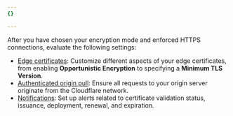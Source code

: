 ```yaml
---
{}

---
```


After you have chosen your encryption mode and enforced HTTPS connections, evaluate the following settings:

* [Edge certificates](/ssl/edge-certificates/additional-options/): Customize different aspects of your edge certificates, from enabling **Opportunistic Encryption** to specifying a **Minimum TLS Version**.
* [Authenticated origin pull](/ssl/origin-configuration/authenticated-origin-pull/): Ensure all requests to your origin server originate from the Cloudflare network.
* [Notifications](/notifications/notification-available/): Set up alerts related to certificate validation status, issuance, deployment, renewal, and expiration.
